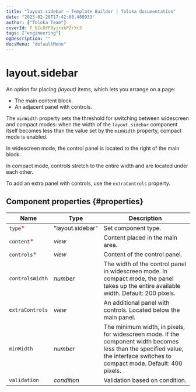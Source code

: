```yaml
---
title: "layout.sidebar — Template Builder | Toloka documentation"
date: "2023-02-20T17:42:08.488933"
author: ["Toloka Team"]
coverId: F_bIcOYF9yjrxkPZrXc3
tags: ["engineering"]
ogDescription: ""
docsMenu: "defaultMenu"
---
```



# layout.sidebar

An option for placing _(layout)_ items, which lets you arrange on a page:

- The main content block.
- An adjacent panel with controls.

The `minWidth` property sets the threshold for switching between widescreen and compact modes: when the width of the `layout.sidebar` component itself becomes less than the value set by the `minWidth` property, compact mode is enabled.

In widescreen mode, the control panel is located to the right of the main block.

In compact mode, controls stretch to the entire width and are located under each other.

To add an extra panel with controls, use the `extraControls` property.

## Component properties {#properties}

**Name** | **Type** | **Description**
----- | ----- | -----
`type`<span style="color: red">\*</span> | "layout.sidebar" | Set component type.
`content`<span style="color: red">\*</span> | _view_ | Content placed in the main area.
`controls`<span style="color: red">\*</span> | _view_ | Content of the control panel.
`controlsWidth` | _number_ | The width of the control panel in widescreen mode. In compact mode, the panel takes up the entire available width. Default: 200 pixels.
`extraControls` | _view_ | An additional panel with controls. Located below the main panel.
`minWidth` | _number_ | The minimum width, in pixels, for widescreen mode. If the component width becomes less than the specified value, the interface switches to compact mode. Default: 400 pixels.
`validation` | _condition_ | Validation based on condition.

<ContactSupport/>
